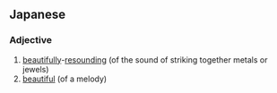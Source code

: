 ==Japanese==
{{ja-kanjitab|きゅう|そう|yomi=o}}

===Adjective===
{{ja-adj|decl=tari|きゅうそう}}

# [[beautifully]]-[[resounding]] (of the sound of striking together metals or jewels)
# [[beautiful]] (of a melody)